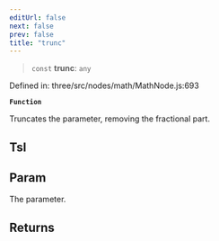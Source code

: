 ```yaml
---
editUrl: false
next: false
prev: false
title: "trunc"
---
```


> `const` **trunc**: `any`

Defined in: three/src/nodes/math/MathNode.js:693

**`Function`**

Truncates the parameter, removing the fractional part.

## Tsl

## Param

The parameter.

## Returns
